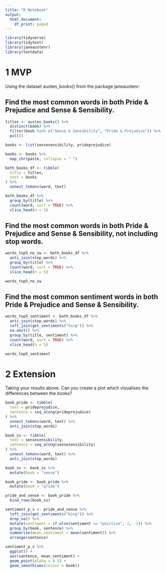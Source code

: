 ```yaml
---
title: "R Notebook"
output:
  html_document:
    df_print: paged
---
```


```r
library(tidyverse)
library(tidytext)
library(janeaustenr)
library(textdata)
```

# 1 MVP

Using the dataset austen_books() from the package janeaustenr:

##    Find the most common words in both Pride & Prejudice and Sense & Sensibility.
 
```r

titles <- austen_books() %>% 
  distinct(book) %>% 
  filter(book %in% c("Sense & Sensibility", "Pride & Prejudice")) %>% 
  pull()

books <- list(sensesensibility, prideprejudice)

books <- books %>% 
  map_chr(paste, collapse = " ")

both_books_df <- tibble(
  title = titles,
  text = books
) %>% 
  unnest_tokens(word, text)

both_books_df %>% 
  group_by(title) %>% 
  count(word, sort = TRUE) %>% 
  slice_head(n = 5)

```
 
 
##    Find the most common words in both Pride & Prejudice and Sense & Sensibility, not including stop words.

```r

words_top5_no_sw <- both_books_df %>%
  anti_join(stop_words) %>% 
  group_by(title) %>% 
  count(word, sort = TRUE) %>% 
  slice_head(n = 5)

words_top5_no_sw
```


##    Find the most common sentiment words in both Pride & Prejudice and Sense & Sensibility.

```r

words_top5_sentiment <- both_books_df %>%
  anti_join(stop_words) %>% 
  left_join(get_sentiments("bing")) %>% 
  na.omit() %>% 
  group_by(title, sentiment) %>% 
  count(word, sort = TRUE) %>% 
  slice_head(n = 5)

words_top5_sentiment
```


# 2 Extension

Taking your results above. Can you create a plot which visualises the differences between the books?

```r
book_pride <- tibble(
  text = prideprejudice,
  sentence = seq_along(prideprejudice)
) %>% 
  unnest_tokens(word, text) %>% 
  anti_join(stop_words)

book_ss <- tibble(
  text = sensesensibility,
  sentence = seq_along(sensesensibility)
) %>% 
  unnest_tokens(word, text) %>% 
  anti_join(stop_words)

book_ss <- book_ss %>% 
  mutate(book = "sense")

book_pride <- book_pride %>% 
  mutate(book = "pride")

pride_and_sense <- book_pride %>% 
  bind_rows(book_ss)

sentiment_p_s <- pride_and_sense %>% 
  left_join(get_sentiments("bing")) %>% 
  drop_na() %>% 
  mutate(sentiment = if_else(sentiment == "positive", 1, -1)) %>% 
  group_by(book, sentence) %>% 
  summarise(mean_sentiment = mean(sentiment)) %>% 
  arrange(sentence)

sentiment_p_s %>% 
  ggplot() +
  aes(sentence, mean_sentiment) +
  geom_point(alpha = 0.5) +
  geom_smooth(aes(colour = book))

```




